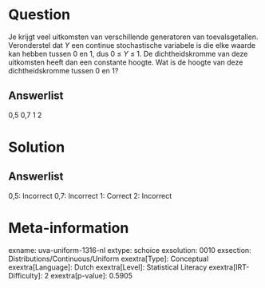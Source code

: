 Question
========

Je krijgt veel uitkomsten van verschillende generatoren van
toevalsgetallen. Veronderstel dat *Y* een continue stochastische
variabele is die elke waarde kan hebben tussen 0 en 1, dus 0 ≤ *Y* ≤ 1.
De dichtheidskromme van deze uitkomsten heeft dan een constante hoogte.
Wat is de hoogte van deze dichtheidskromme tussen 0 en 1?

Answerlist
----------

0,5
0,7
1
2

Solution
========

Answerlist
----------

0,5: Incorrect
0,7: Incorrect
1: Correct
2: Incorrect

Meta-information
================
exname: uva-uniform-1316-nl
extype: schoice
exsolution: 0010
exsection: Distributions/Continuous/Uniform
exextra[Type]: Conceptual
exextra[Language]: Dutch
exextra[Level]: Statistical Literacy
exextra[IRT-Difficulty]: 2
exextra[p-value]: 0.5905
